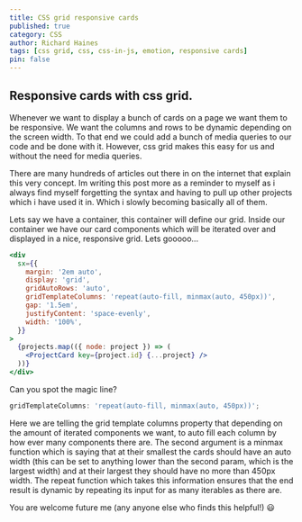 ```yaml
---
title: CSS grid responsive cards
published: true
category: CSS
author: Richard Haines
tags: [css grid, css, css-in-js, emotion, responsive cards]
pin: false
---
```


## Responsive cards with css grid.

Whenever we want to display a bunch of cards on a page we want them to be responsive. We want the columns and rows to be dynamic depending on the screen width. To that end we could add a bunch of media queries to our code and be done with it. However, css grid makes this easy for us and without the need for media queries.

There are many hundreds of articles out there in on the internet that explain this very concept. Im writing this post more as a reminder to myself as i always find myself forgetting the syntax and having to pull up other projects which i have used it in. Which i slowly becoming basically all of them.

Lets say we have a container, this container will define our grid. Inside our container we have our card components which will be iterated over and displayed in a nice, responsive grid. Lets gooooo...

```jsx
<div
  sx={{
    margin: '2em auto',
    display: 'grid',
    gridAutoRows: 'auto',
    gridTemplateColumns: 'repeat(auto-fill, minmax(auto, 450px))',
    gap: '1.5em',
    justifyContent: 'space-evenly',
    width: '100%',
  }}
>
  {projects.map(({ node: project }) => (
    <ProjectCard key={project.id} {...project} />
  ))}
</div>
```

Can you spot the magic line?

```jsx
gridTemplateColumns: 'repeat(auto-fill, minmax(auto, 450px))';
```

Here we are telling the grid template columns property that depending on the amount of iterated components we want, to auto fill each column by how ever many components there are. The second argument is a minmax function which is saying that at their smallest the cards should have an auto width (this can be set to anything lower than the second param, which is the largest width) and at their largest they should have no more than 450px width. The repeat function which takes this information ensures that the end result is dynamic by repeating its input for as many iterables as there are.

You are welcome future me (any anyone else who finds this helpful!) 😃
